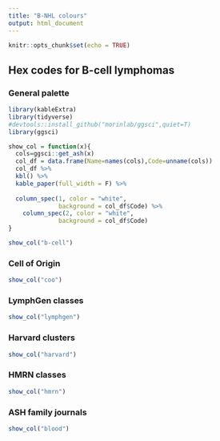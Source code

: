 ```yaml
---
title: "B-NHL colours"
output: html_document
---
```


```r
knitr::opts_chunk$set(echo = TRUE)
```

## Hex codes for B-cell lymphomas

### General palette

```r
library(kableExtra)
library(tidyverse)
#devtools::install_github("morinlab/ggsci",quiet=T)
library(ggsci)

show_col = function(x){
  cols=ggsci::get_ash(x)
  col_df = data.frame(Name=names(cols),Code=unname(cols))
  col_df %>%
  kbl() %>%
  kable_paper(full_width = F) %>%
  
  column_spec(1, color = "white",
              background = col_df$Code) %>% 
    column_spec(2, color = "white",
              background = col_df$Code)
}

show_col("b-cell")


```

### Cell of Origin

```r
show_col("coo")
```

### LymphGen classes
```r
show_col("lymphgen")
```

### Harvard clusters
```r
show_col("harvard")
```

### HMRN classes
```r
show_col("hmrn")
```

### ASH family journals
```r
show_col("blood")
```

